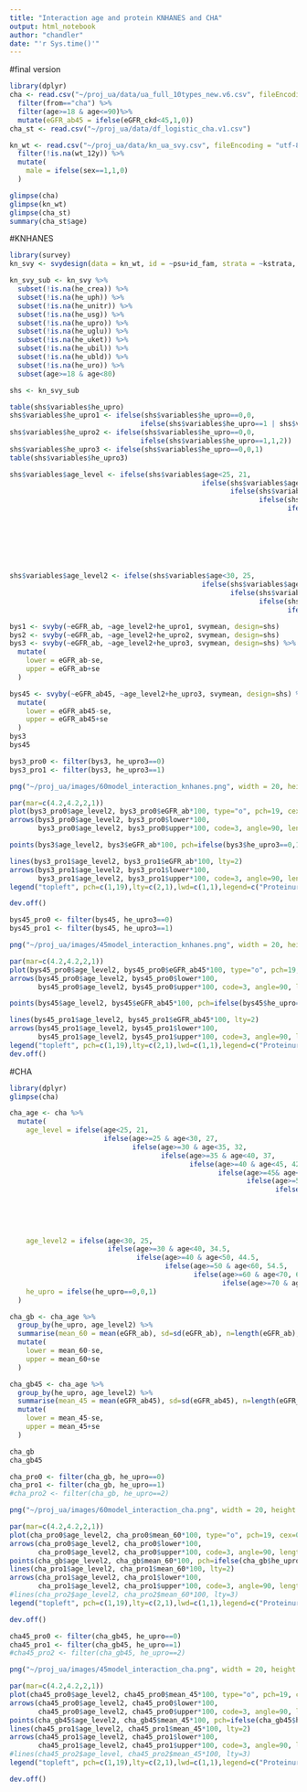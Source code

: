 ```yaml
---
title: "Interaction age and protein KNHANES and CHA"
output: html_notebook
author: "chandler"
date: "'r Sys.time()'"
---
```


#final version
```r
library(dplyr)
cha <- read.csv("~/proj_ua/data/ua_full_10types_new.v6.csv", fileEncoding = "utf-8") %>%
  filter(from=="cha") %>%
  filter(age>=18 & age<=90)%>%
  mutate(eGFR_ab45 = ifelse(eGFR_ckd<45,1,0))
cha_st <- read.csv("~/proj_ua/data/df_logistic_cha.v1.csv")

kn_wt <- read.csv("~/proj_ua/data/kn_ua_svy.csv", fileEncoding = "utf-8") %>%
  filter(!is.na(wt_12y)) %>%
  mutate(
    male = ifelse(sex==1,1,0)
  )

glimpse(cha)
glimpse(kn_wt)
glimpse(cha_st)
summary(cha_st$age)
```
#KNHANES
```r
library(survey)
kn_svy <- svydesign(data = kn_wt, id = ~psu+id_fam, strata = ~kstrata, weights = ~wt_12y)

kn_svy_sub <- kn_svy %>%
  subset(!is.na(he_crea)) %>%
  subset(!is.na(he_uph)) %>%
  subset(!is.na(he_unitr)) %>%
  subset(!is.na(he_usg)) %>%
  subset(!is.na(he_upro)) %>%
  subset(!is.na(he_uglu)) %>%
  subset(!is.na(he_uket)) %>%
  subset(!is.na(he_ubil)) %>%
  subset(!is.na(he_ubld)) %>%
  subset(!is.na(he_uro)) %>%
  subset(age>=18 & age<80)

```

```r
shs <- kn_svy_sub

table(shs$variables$he_upro)
shs$variables$he_upro1 <- ifelse(shs$variables$he_upro==0,0,
                                ifelse(shs$variables$he_upro==1 | shs$variables$he_upro==2,1,2))
shs$variables$he_upro2 <- ifelse(shs$variables$he_upro==0,0,
                                ifelse(shs$variables$he_upro==1,1,2))
shs$variables$he_upro3 <- ifelse(shs$variables$he_upro==0,0,1)
table(shs$variables$he_upro3)

shs$variables$age_level <- ifelse(shs$variables$age<25, 21,
                                               ifelse(shs$variables$age>=25 & shs$variables$age<30, 27,
                                                      ifelse(shs$variables$age>=30 & shs$variables$age<35, 32,
                                                             ifelse(shs$variables$age>=35 & shs$variables$age<40, 37,
                                                                    ifelse(shs$variables$age>=40 & shs$variables$age<45, 42,
                                                                           ifelse(shs$variables$age>=45& shs$variables$age<50, 47,
                                                                                  ifelse(shs$variables$age>=50 & shs$variables$age<55, 52,
                                                                                         ifelse(shs$variables$age>=55 & shs$variables$age<60, 57,
                                                                                                ifelse(shs$variables$age>=60 & shs$variables$age<65, 62,
                                                                                                       ifelse(shs$variables$age>=65 & shs$variables$age<70, 67,
                                                                                                              ifelse(shs$variables$age>=70 & shs$variables$age<75, 72, 77 )))))))))))

shs$variables$age_level2 <- ifelse(shs$variables$age<30, 25,
                                               ifelse(shs$variables$age>=30 & shs$variables$age<40, 34.5,
                                                      ifelse(shs$variables$age>=40 & shs$variables$age<50, 44.5,
                                                             ifelse(shs$variables$age>=50 & shs$variables$age<60, 54.5,
                                                                    ifelse(shs$variables$age>=60 & shs$variables$age<70, 64.5, 74.5)))))

bys1 <- svyby(~eGFR_ab, ~age_level2+he_upro1, svymean, design=shs)
bys2 <- svyby(~eGFR_ab, ~age_level2+he_upro2, svymean, design=shs)
bys3 <- svyby(~eGFR_ab, ~age_level2+he_upro3, svymean, design=shs) %>%
  mutate(
    lower = eGFR_ab-se,
    upper = eGFR_ab+se
  )

bys45 <- svyby(~eGFR_ab45, ~age_level2+he_upro3, svymean, design=shs) %>%
  mutate(
    lower = eGFR_ab45-se,
    upper = eGFR_ab45+se
  )
bys3
bys45

```


```r
bys3_pro0 <- filter(bys3, he_upro3==0)
bys3_pro1 <- filter(bys3, he_upro3==1)

png("~/proj_ua/images/60model_interaction_knhanes.png", width = 20, height = 15, units = "cm", res=300)

par(mar=c(4.2,4.2,2,1))
plot(bys3_pro0$age_level2, bys3_pro0$eGFR_ab*100, type="o", pch=19, cex=0.7, lty=1, xlim=c(18,80), ylim=c(0,35),xlab="Age (year)", ylab = "eGFR<60, Prevalence(%)", main="KNHANES 60")
arrows(bys3_pro0$age_level2, bys3_pro0$lower*100, 
       bys3_pro0$age_level2, bys3_pro0$upper*100, code=3, angle=90, length=0.05)

points(bys3$age_level2, bys3$eGFR_ab*100, pch=ifelse(bys3$he_upro3==0,19,1), cex=0.7)

lines(bys3_pro1$age_level2, bys3_pro1$eGFR_ab*100, lty=2)
arrows(bys3_pro1$age_level2, bys3_pro1$lower*100, 
       bys3_pro1$age_level2, bys3_pro1$upper*100, code=3, angle=90, length=0.05)
legend("topleft", pch=c(1,19),lty=c(2,1),lwd=c(1,1),legend=c("Proteinuria", "Non-proteinuria"),bty="n")

dev.off()
```

```r
bys45_pro0 <- filter(bys45, he_upro3==0)
bys45_pro1 <- filter(bys45, he_upro3==1)

png("~/proj_ua/images/45model_interaction_knhanes.png", width = 20, height = 15, units = "cm", res=300)

par(mar=c(4.2,4.2,2,1))
plot(bys45_pro0$age_level2, bys45_pro0$eGFR_ab45*100, type="o", pch=19, cex=0.7, lty=1, xlim=c(18,80), ylim=c(0,15),xlab="Age (year)", ylab = "eGFR<45, Prevalence(%)", main="KNHANES 45")
arrows(bys45_pro0$age_level2, bys45_pro0$lower*100, 
       bys45_pro0$age_level2, bys45_pro0$upper*100, code=3, angle=90, length=0.05)

points(bys45$age_level2, bys45$eGFR_ab45*100, pch=ifelse(bys45$he_upro==0,19,1), cex=0.7)

lines(bys45_pro1$age_level2, bys45_pro1$eGFR_ab45*100, lty=2)
arrows(bys45_pro1$age_level2, bys45_pro1$lower*100, 
       bys45_pro1$age_level2, bys45_pro1$upper*100, code=3, angle=90, length=0.05)
legend("topleft", pch=c(1,19),lty=c(2,1),lwd=c(1,1),legend=c("Proteinuria", "Non-proteinuria"),bty="n")
dev.off()
```

#CHA
```r
library(dplyr)
glimpse(cha)

cha_age <- cha %>%
  mutate(
    age_level = ifelse(age<25, 21,
                       ifelse(age>=25 & age<30, 27, 
                              ifelse(age>=30 & age<35, 32,
                                     ifelse(age>=35 & age<40, 37,
                                            ifelse(age>=40 & age<45, 42,
                                                   ifelse(age>=45& age<50, 47,
                                                          ifelse(age>=50 & age<55, 52,
                                                                 ifelse(age>=55 & age<60, 57,
                                                                        ifelse(age>=60 & age<65, 62,
                                                                               ifelse(age>=65 & age<70, 67,
                                                                                      ifelse(age>=70 & age<75, 72,
                                                                                             ifelse(age>=75 & age<80, 77,
                                                                                                    ifelse(age>=80 & age<85, 82, 87))))))))))))),
    age_level2 = ifelse(age<30, 25,
                        ifelse(age>=30 & age<40, 34.5,
                               ifelse(age>=40 & age<50, 44.5,
                                      ifelse(age>=50 & age<60, 54.5,
                                             ifelse(age>=60 & age<70, 64.5, 
                                                    ifelse(age>=70 & age<80, 74.5, 85)))))),
    he_upro = ifelse(he_upro==0,0,1)
  )

cha_gb <- cha_age %>%
  group_by(he_upro, age_level2) %>%
  summarise(mean_60 = mean(eGFR_ab), sd=sd(eGFR_ab), n=length(eGFR_ab), se=sd/sqrt(n)) %>%
  mutate(
    lower = mean_60-se,
    upper = mean_60+se
  )

cha_gb45 <- cha_age %>%
  group_by(he_upro, age_level2) %>%
  summarise(mean_45 = mean(eGFR_ab45), sd=sd(eGFR_ab45), n=length(eGFR_ab45), se=sd/sqrt(n)) %>%
  mutate(
    lower = mean_45-se,
    upper = mean_45+se
  )

cha_gb
cha_gb45
```

```r
cha_pro0 <- filter(cha_gb, he_upro==0)
cha_pro1 <- filter(cha_gb, he_upro==1)
#cha_pro2 <- filter(cha_gb, he_upro==2)

png("~/proj_ua/images/60model_interaction_cha.png", width = 20, height = 15, units = "cm", res=300)

par(mar=c(4.2,4.2,2,1))
plot(cha_pro0$age_level2, cha_pro0$mean_60*100, type="o", pch=19, cex=0.7, lty=1, xlim=c(18,90), ylim=c(0,65),xlab="Age (year)", ylab = "eGFR<60, Prevalence(%)", main = "CHA 60")
arrows(cha_pro0$age_level2, cha_pro0$lower*100, 
       cha_pro0$age_level2, cha_pro0$upper*100, code=3, angle=90, length=0.05)
points(cha_gb$age_level2, cha_gb$mean_60*100, pch=ifelse(cha_gb$he_upro==0,19,1), cex=0.7)
lines(cha_pro1$age_level2, cha_pro1$mean_60*100, lty=2)
arrows(cha_pro1$age_level2, cha_pro1$lower*100, 
       cha_pro1$age_level2, cha_pro1$upper*100, code=3, angle=90, length=0.05)
#lines(cha_pro2$age_level2, cha_pro2$mean_60*100, lty=3)
legend("topleft", pch=c(1,19),lty=c(2,1),lwd=c(1,1),legend=c("Proteinuria", "Non-proteinuria"),bty="n")

dev.off()
```
```r
cha45_pro0 <- filter(cha_gb45, he_upro==0)
cha45_pro1 <- filter(cha_gb45, he_upro==1)
#cha45_pro2 <- filter(cha_gb45, he_upro==2)

png("~/proj_ua/images/45model_interaction_cha.png", width = 20, height = 15, units = "cm", res=300)

par(mar=c(4.2,4.2,2,1))
plot(cha45_pro0$age_level2, cha45_pro0$mean_45*100, type="o", pch=19, cex=0.7, lty=1, xlim=c(18,90), ylim=c(0,40),xlab="Age (year)", ylab = "eGFR<45, Prevalence(%)", main = "CHA 45")
arrows(cha45_pro0$age_level2, cha45_pro0$lower*100, 
       cha45_pro0$age_level2, cha45_pro0$upper*100, code=3, angle=90, length=0.05)
points(cha_gb45$age_level2, cha_gb45$mean_45*100, pch=ifelse(cha_gb45$he_upro==0,19,1), cex=0.7)
lines(cha45_pro1$age_level2, cha45_pro1$mean_45*100, lty=2)
arrows(cha45_pro1$age_level2, cha45_pro1$lower*100, 
       cha45_pro1$age_level2, cha45_pro1$upper*100, code=3, angle=90, length=0.05)
#lines(cha45_pro2$age_level, cha45_pro2$mean_45*100, lty=3)
legend("topleft", pch=c(1,19),lty=c(2,1),lwd=c(1,1),legend=c("Proteinuria", "Non-proteinuria"),bty="n")

dev.off()
```


